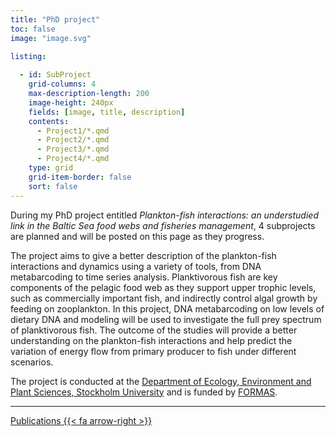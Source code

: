 ```yaml
---
title: "PhD project"
toc: false
image: "image.svg"

listing:
  
  - id: SubProject
    grid-columns: 4
    max-description-length: 200
    image-height: 240px
    fields: [image, title, description]
    contents: 
      - Project1/*.qmd
      - Project2/*.qmd
      - Project3/*.qmd
      - Project4/*.qmd
    type: grid
    grid-item-border: false
    sort: false
---
```


During my PhD project entitled *Plankton-fish interactions: an understudied link in the Baltic Sea food webs and fisheries management*, 4 subprojects are planned and will be posted on this page as they progress.

The project aims to give a better description of the plankton-fish interactions and dynamics using a variety of tools, from DNA metabarcoding to time series analysis. Planktivorous fish are key components of the pelagic food web as they support upper trophic levels, such as commercially important fish, and indirectly control algal growth by feeding on zooplankton. In this project, DNA metabarcoding on low levels of dietary DNA and modeling will be used to investigate the full prey spectrum of planktivorous fish. The outcome of the studies will provide a better understanding on the plankton-fish interactions and help predict the variation of energy flow from primary producer to fish under different scenarios.

The project is conducted at the [Department of Ecology, Environment and Plant Sciences, Stockholm University](https://www.su.se/department-of-ecology-environment-and-plant-sciences/){.button target=_blank} and is funded by [FORMAS](https://formas.se/en/start-page.html){.button target=_blank}.
<hr class="about-sep">
::: {#SubProject}
:::

[Publications {{< fa arrow-right >}}](./../Publications){.ChangePageRight}